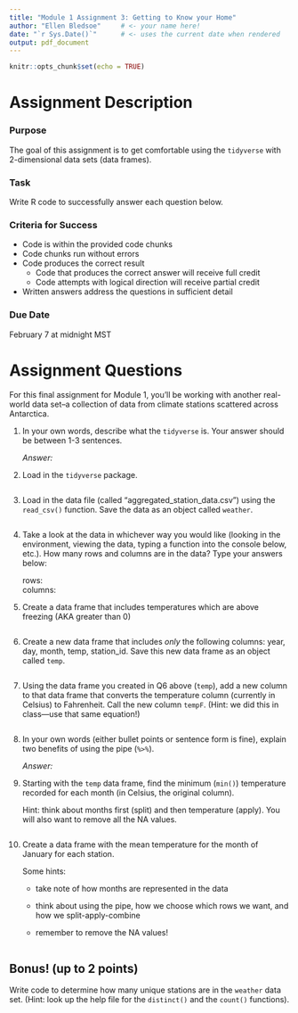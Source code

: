 ```yaml
---
title: "Module 1 Assignment 3: Getting to Know your Home"
author: "Ellen Bledsoe"     # <- your name here!
date: "`r Sys.Date()`"      # <- uses the current date when rendered
output: pdf_document
---
```


```r
knitr::opts_chunk$set(echo = TRUE)
```

# Assignment Description

### Purpose

The goal of this assignment is to get comfortable using the `tidyverse` with 2-dimensional data sets (data frames).

### Task

Write R code to successfully answer each question below.

### Criteria for Success

-   Code is within the provided code chunks
-   Code chunks run without errors
-   Code produces the correct result
    -   Code that produces the correct answer will receive full credit
    -   Code attempts with logical direction will receive partial credit
-   Written answers address the questions in sufficient detail

### Due Date

February 7 at midnight MST

# Assignment Questions

For this final assignment for Module 1, you'll be working with another real-world data set--a collection of data from climate stations scattered across Antarctica.

1.  In your own words, describe what the `tidyverse` is. Your answer should be between 1-3 sentences.

    *Answer:*

2.  Load in the `tidyverse` package.

```r

```

3.  Load in the data file (called "aggregated_station_data.csv") using the `read_csv()` function. Save the data as an object called `weather`.

```r

```

4.  Take a look at the data in whichever way you would like (looking in the environment, viewing the data, typing a function into the console below, etc.). How many rows and columns are in the data? Type your answers below:

    rows:\
    columns:

5.  Create a data frame that includes temperatures which are above freezing (AKA greater than 0)

```r

```

6.  Create a new data frame that includes *only* the following columns: year, day, month, temp, station_id. Save this new data frame as an object called `temp`.

```r

```

7.  Using the data frame you created in Q6 above (`temp`), add a new column to that data frame that converts the temperature column (currently in Celsius) to Fahrenheit. Call the new column `tempF`. (Hint: we did this in class---use that same equation!)

```r

```

8.  In your own words (either bullet points or sentence form is fine), explain two benefits of using the pipe (`%>%`).

    *Answer:*

9.  Starting with the `temp` data frame, find the minimum (`min()`) temperature recorded for each month (in Celsius, the original column).

    Hint: think about months first (split) and then temperature (apply). You will also want to remove all the NA values.

```r

```

10. Create a data frame with the mean temperature for the month of January for each station.

    Some hints:

    -   take note of how months are represented in the data

    -   think about using the pipe, how we choose which rows we want, and how we split-apply-combine

    -   remember to remove the NA values!

```r

```

## Bonus! (up to 2 points)

Write code to determine how many unique stations are in the `weather` data set. (Hint: look up the help file for the `distinct()` and the `count()` functions).

```r

```
